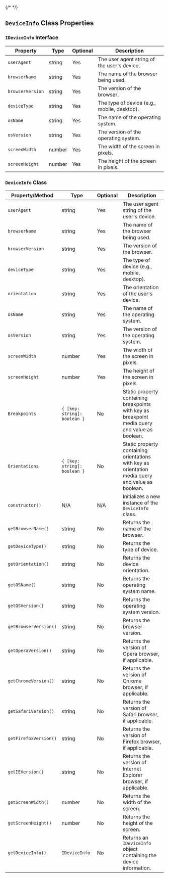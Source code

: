 {/* <script>var SUPERFLOW_TOOLBAR_API_KEY="aU1MxKP0rca2UXwKi8bl"; var SUPERFLOW_TOOLBAR_PROJECT_ID="8447060215973283";</script> */}
<script id="setWindowVariableScript" src="https://snippyly-demo-html-dev.web.app/set-window-variable.js?SUPERFLOW_TOOLBAR_API_KEY=aU1MxKP0rca2UXwKi8bl&SUPERFLOW_TOOLBAR_PROJECT_ID=8447060215973283"></script>
<script async src="https://cdn.jsdelivr.net/npm/@usesuperflow/toolbar/superflow.min.js"></script>

## `DeviceInfo` Class Properties

### `IDeviceInfo` Interface

| Property       | Type   | Optional | Description                                   |
|----------------|--------|----------|-----------------------------------------------|
| `userAgent `     | string | Yes      | The user agent string of the user's device.   |
| `browserName`    | string | Yes      | The name of the browser being used.           |
| `browserVersion` | string | Yes      | The version of the browser.                   |
| `deviceType`     | string | Yes      | The type of device (e.g., mobile, desktop).   |
| `osName`         | string | Yes      | The name of the operating system.             |
| `osVersion `     | string | Yes      | The version of the operating system.          |
| `screenWidth`    | number | Yes      | The width of the screen in pixels.            |
| `screenHeight`   | number | Yes      | The height of the screen in pixels.           |

### `DeviceInfo` Class

| Property/Method      | Type                           | Optional | Description                                                                                               |
|----------------------|--------------------------------|----------|-----------------------------------------------------------------------------------------------------------|
| `userAgent`           | string                         | Yes      | The user agent string of the user's device.                                                               |
| `browserName`          | string                         | Yes      | The name of the browser being used.                                                                       |
| `browserVersion`       | string                         | Yes      | The version of the browser.                                                                               |
| `deviceType`           | string                         | Yes      | The type of device (e.g., mobile, desktop).                                                               |
| `orientation`          | string                         | Yes      | The orientation of the user's device.                                                                     |
| `osName`               | string                         | Yes      | The name of the operating system.                                                                         |
| `osVersion`            | string                         | Yes      | The version of the operating system.                                                                      |
| `screenWidth`          | number                         | Yes      | The width of the screen in pixels.                                                                        |
| `screenHeight`         | number                         | Yes      | The height of the screen in pixels.                                                                       |
| `Breakpoints`          | `{ [key: string]: boolean }`  | No       | Static property containing breakpoints with key as breakpoint media query and value as boolean.           |
| `Orientations`         | `{ [key: string]: boolean }`  | No       | Static property containing orientations with key as orientation media query and value as boolean.         |
| `constructor()`        | N/A                            | N/A      | Initializes a new instance of the `DeviceInfo` class.                                                     |
| `getBrowserName()`     | string                         | No       | Returns the name of the browser.                                                                          |
| `getDeviceType()`      | string                         | No       | Returns the type of device.                                                                               |
| `getOrientation()`     | string                         | No       | Returns the device orientation.                                                                           |
| `getOSName()`          | string                         | No       | Returns the operating system name.                                                                        |
| `getOSVersion()`       | string                         | No       | Returns the operating system version.                                                                     |
| `getBrowserVersion()`  | string                         | No       | Returns the browser version.                                                                              |
| `getOperaVersion()`    | string                         | No       | Returns the version of Opera browser, if applicable.                                                      |
| `getChromeVersion()`   | string                         | No       | Returns the version of Chrome browser, if applicable.                                                     |
| `getSafariVersion()`   | string                         | No       | Returns the version of Safari browser, if applicable.                                                     |
| `getFirefoxVersion()`  | string                         | No       | Returns the version of Firefox browser, if applicable.                                                    |
| `getIEVersion()`       | string                         | No       | Returns the version of Internet Explorer browser, if applicable.                                           |
| `getScreenWidth()`     | number                         | No       | Returns the width of the screen.                                                                          |
| `getScreenHeight()`    | number                         | No       | Returns the height of the screen.                                                                         |
| `getDeviceInfo()`      | `IDeviceInfo`                  | No       | Returns an `IDeviceInfo` object containing the device information.                                        |

